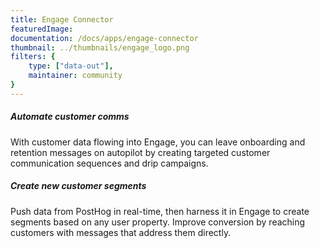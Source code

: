 ```yaml
---
title: Engage Connector
featuredImage: 
documentation: /docs/apps/engage-connector
thumbnail: ../thumbnails/engage_logo.png
filters: {
    type: ["data-out"],
    maintainer: community
}
---
```


<Section
    divider={false}
    title="Send customer data and events to Engage, to be used for customer segmentation and marketing automation."
    size="full"
    cols={2}
>
    <div>
        <h5>Automate customer comms</h5>
        <p>With customer data flowing into Engage, you can leave onboarding and retention messages on autopilot by creating targeted customer communication sequences and drip campaigns.</p>
    </div>
    <div>
        <h5>Create new customer segments</h5>
        <p>Push data from PostHog in real-time, then harness it in Engage to create segments based on any user property. Improve conversion by reaching customers with messages that address them directly.</p>
    </div>
</Section>

<TutorialsSlider topic="engage" />

<Documentation />
